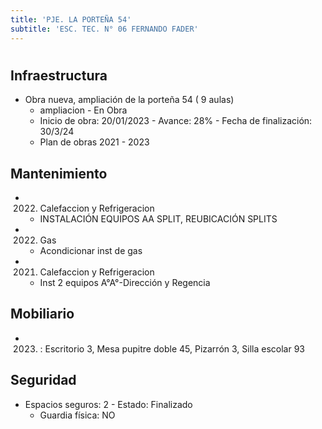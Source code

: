 ```yaml
---
title: 'PJE. LA PORTEÑA 54'
subtitle: 'ESC. TEC. N° 06 FERNANDO FADER'
---
```


#
## Infraestructura

* Obra nueva, ampliación de la porteña 54  ( 9 aulas) 
    + ampliacion - En Obra 
    + Inicio de obra: 20/01/2023 - Avance: 28% - Fecha de finalización: 30/3/24 
    + Plan de obras 2021 - 2023 






## Mantenimiento

*  (2022) Calefaccion y Refrigeracion 
    + INSTALACIÓN EQUIPOS AA SPLIT, REUBICACIÓN SPLITS

*  (2022) Gas 
    + Acondicionar inst de gas

*  (2021) Calefaccion y Refrigeracion 
    + Inst 2 equipos A°A°-Dirección y Regencia





## Mobiliario

*  (2023) : Escritorio 3, Mesa pupitre doble 45, Pizarrón 3, Silla escolar 93 





## Seguridad

*  Espacios seguros: 2 - Estado: Finalizado 
    + Guardia física: NO



